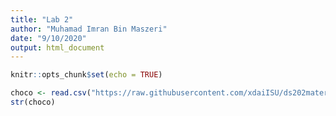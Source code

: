 ```yaml
---
title: "Lab 2"
author: "Muhamad Imran Bin Maszeri"
date: "9/10/2020"
output: html_document
---
```


```r
knitr::opts_chunk$set(echo = TRUE)
```

```r
choco <- read.csv("https://raw.githubusercontent.com/xdaiISU/ds202materials/master/hwlabs/data/choco.csv") 
str(choco) 
```